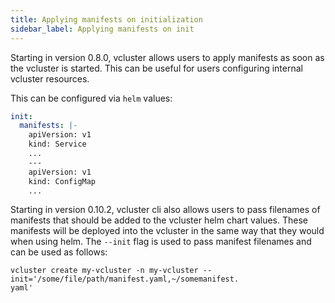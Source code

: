 ```yaml
---
title: Applying manifests on initialization
sidebar_label: Applying manifests on init
---
```


Starting in version 0.8.0, vcluster allows users to apply manifests as soon as the vcluster is started. This can be useful for users configuring internal vcluster resources.

This can be configured via `helm` values:

```yaml
init:
  manifests: |-
    apiVersion: v1
    kind: Service
    ...
    ---
    apiVersion: v1
    kind: ConfigMap
    ...
```

Starting in version 0.10.2, vcluster cli also allows users to pass filenames of manifests that
should be added to the vcluster helm chart values. These manifests will be deployed into the
vcluster in the same way that they would when using helm. The `--init` flag is used to pass
manifest filenames and can be used as follows:

```
vcluster create my-vcluster -n my-vcluster --init='/some/file/path/manifest.yaml,~/somemanifest.
yaml'
```
